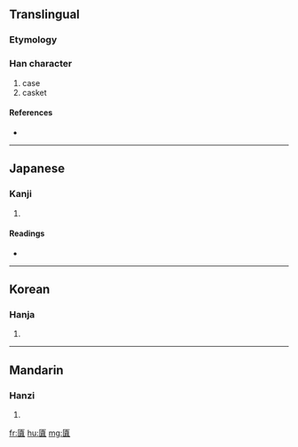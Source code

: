 ==Translingual==

===Etymology===
{{Han compound|匚|賣|c1=s|c2=p|ls=psc}}

===Han character===
{{Han char|rn=22|rad=匚|as=15|sn=17|four=|canj=尸土田金 (SGWC)}}

# case
# casket

====References====
* {{Han ref|kx=0154.300|dkj=02662|dj=0347.020|hdz=10090.130|uh=5335|ud=21301}}

----

==Japanese==

===Kanji===
{{ja-kanji|grade=|rs=匚15}}

# {{defn|Japanese}}

====Readings====
* {{ja-readings|on=[[とく]] (toku), [[どく]] (doku)|kun=[[ひつ]] (hitsu), [[はこ]] (hako)}}

----

==Korean==

===Hanja===
{{ko-hanja|hangeul=독|rv=dok|mr=tok}}

# {{defn|Korean}}

----

==Mandarin==

===Hanzi===
{{cmn-hanzi|pin=[[dú]] ([[du2]])|wg=tu<sup>2</sup>}}

# {{defn|Mandarin}}

[[fr:匵]]
[[hu:匵]]
[[mg:匵]]